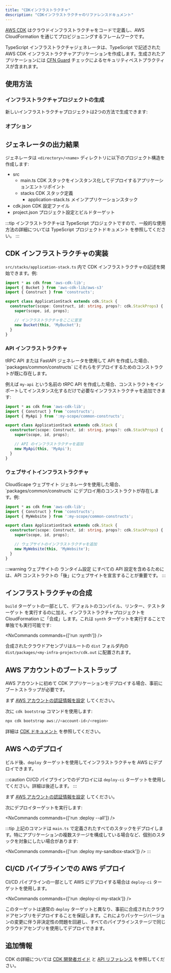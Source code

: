 ```yaml
---
title: "CDKインフラストラクチャ"
description: "CDKインフラストラクチャのリファレンスドキュメント"
---
```





[AWS CDK](https://docs.aws.amazon.com/cdk/v2/guide/home.html) はクラウドインフラストラクチャをコードで定義し、AWS CloudFormation を通じてプロビジョニングするフレームワークです。

TypeScript インフラストラクチャジェネレータは、TypeScript で記述された AWS CDK インフラストラクチャアプリケーションを作成します。生成されたアプリケーションには [CFN Guard](https://docs.aws.amazon.com/cfn-guard/latest/ug/what-is-guard.html) チェックによるセキュリティベストプラクティスが含まれます。

## 使用方法

### インフラストラクチャプロジェクトの生成

新しいインフラストラクチャプロジェクトは2つの方法で生成できます:

<RunGenerator generator="ts#infra" />

### オプション

<GeneratorParameters generator="ts#infra" />

## ジェネレータの出力結果

ジェネレータは `<directory>/<name>` ディレクトリに以下のプロジェクト構造を作成します:

<FileTree>

  - src
    - main.ts CDK スタックをインスタンス化してデプロイするアプリケーションエントリポイント
    - stacks CDK スタック定義
      - application-stack.ts メインアプリケーションスタック
  - cdk.json CDK 設定ファイル
  - project.json プロジェクト設定とビルドターゲット

</FileTree>

:::tip
インフラストラクチャは TypeScript プロジェクトですので、一般的な使用方法の詳細については <Link path="guides/typescript-project">TypeScript プロジェクトドキュメント</Link> を参照してください。
:::

## CDK インフラストラクチャの実装

`src/stacks/application-stack.ts` 内で CDK インフラストラクチャの記述を開始できます。例:

```ts title="src/stacks/application-stack.ts" {9-10}
import * as cdk from 'aws-cdk-lib';
import { Bucket } from 'aws-cdk-lib/aws-s3'
import { Construct } from 'constructs';

export class ApplicationStack extends cdk.Stack {
  constructor(scope: Construct, id: string, props?: cdk.StackProps) {
    super(scope, id, props);

    // インフラストラクチャをここに宣言
    new Bucket(this, 'MyBucket');
  }
}
```

### API インフラストラクチャ

<Link path="guides/trpc">tRPC API</Link> または <Link path="guides/fastapi">FastAPI</Link> ジェネレータを使用して API を作成した場合、`packages/common/constructs` にそれらをデプロイするためのコンストラクトが既に存在します。

例えば `my-api` という名前の tRPC API を作成した場合、コンストラクトをインポートしてインスタンス化するだけで必要なインフラストラクチャを追加できます:

```ts title="src/stacks/application-stack.ts" {3, 9-10}
import * as cdk from 'aws-cdk-lib';
import { Construct } from 'constructs';
import { MyApi } from ':my-scope/common-constructs';

export class ApplicationStack extends cdk.Stack {
  constructor(scope: Construct, id: string, props?: cdk.StackProps) {
    super(scope, id, props);

    // API のインフラストラクチャを追加
    new MyApi(this, 'MyApi');
  }
}
```

### ウェブサイトインフラストラクチャ

<Link path="guides/react-website">CloudScape ウェブサイト</Link> ジェネレータを使用した場合、`packages/common/constructs` にデプロイ用のコンストラクトが存在します。例:

```ts title="src/stacks/application-stack.ts" {3, 9-10}
import * as cdk from 'aws-cdk-lib';
import { Construct } from 'constructs';
import { MyWebsite } from ':my-scope/common-constructs';

export class ApplicationStack extends cdk.Stack {
  constructor(scope: Construct, id: string, props?: cdk.StackProps) {
    super(scope, id, props);

    // ウェブサイトのインフラストラクチャを追加
    new MyWebsite(this, 'MyWebsite');
  }
}
```

:::warning
ウェブサイトの <Link path="guides/react-website#runtime-configuration">ランタイム設定</Link> にすべての API 設定を含めるためには、API コンストラクトの「後」にウェブサイトを宣言することが重要です。
:::

## インフラストラクチャの合成

`build` ターゲットの一部として、<Link path="guides/typescript-project#building">デフォルトのコンパイル、リンター、テストターゲット</Link> を実行するのに加え、インフラストラクチャプロジェクトを CloudFormation に「合成」します。これは `synth` ターゲットを実行することで単独でも実行可能です:

<NxCommands commands={['run <my-infra>:synth']} />

合成されたクラウドアセンブリはルートの `dist` フォルダ内の `dist/packages/<my-infra-project>/cdk.out` に配置されます。

## AWS アカウントのブートストラップ

AWS アカウントに初めて CDK アプリケーションをデプロイする場合、事前にブートストラップが必要です。

まず [AWS アカウントの認証情報を設定](https://docs.aws.amazon.com/sdkref/latest/guide/access.html) してください。

次に `cdk bootstrap` コマンドを使用します:

```bash
npx cdk bootstrap aws://<account-id>/<region>
```

詳細は [CDK ドキュメント](https://docs.aws.amazon.com/cdk/v2/guide/bootstrapping-env.html) を参照してください。

## AWS へのデプロイ

ビルド後、`deploy` ターゲットを使用してインフラストラクチャを AWS にデプロイできます。

:::caution
CI/CD パイプラインでのデプロイには `deploy-ci` ターゲットを使用してください。詳細は後述します。
:::

まず [AWS アカウントの認証情報を設定](https://docs.aws.amazon.com/sdkref/latest/guide/access.html) してください。

次にデプロイターゲットを実行します:

<NxCommands commands={['run <my-infra>:deploy --all']} />

:::tip
上記のコマンドは `main.ts` で定義されたすべてのスタックをデプロイします。特にアプリケーションの複数ステージを構成している場合など、個別のスタックを対象にしたい場合があります:

<NxCommands commands={['run <my-infra>:deploy my-sandbox-stack']} />
:::

## CI/CD パイプラインでの AWS デプロイ

CI/CD パイプラインの一部として AWS にデプロイする場合は `deploy-ci` ターゲットを使用します。

<NxCommands commands={['run <my-infra>:deploy-ci my-stack']} />

このターゲットは通常の `deploy` ターゲットと異なり、事前に合成されたクラウドアセンブリをデプロイすることを保証します。これによりパッケージバージョンの変更に伴う非決定性の問題を回避し、すべてのパイプラインステージで同じクラウドアセンブリを使用してデプロイできます。

## 追加情報

CDK の詳細については [CDK 開発者ガイド](https://docs.aws.amazon.com/cdk/v2/guide/core_concepts.html) と [API リファレンス](https://docs.aws.amazon.com/cdk/api/v2/docs/aws-construct-library.html) を参照してください。